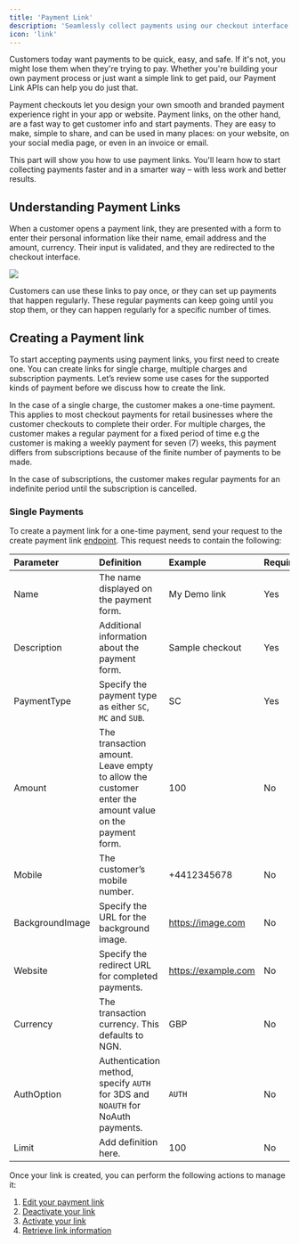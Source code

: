 ```yaml
---
title: 'Payment Link'
description: 'Seamlessly collect payments using our checkout interface.'
icon: 'link'
---
```


Customers today want payments to be quick, easy, and safe. If it's not, you might lose them when they're trying to pay. Whether you're building your own payment process or just want a simple link to get paid, our Payment Link APIs can help you do just that.

Payment checkouts let you design your own smooth and branded payment experience right in your app or website. Payment links, on the other hand, are a fast way to get customer info and start payments. They are easy to make, simple to share, and can be used in many places: on your website, on your social media page, or even in an invoice or email.

This part will show you how to use payment links. You'll learn how to start collecting payments faster and in a smarter way – with less work and better results.

## Understanding Payment Links
When a customer opens a payment link, they are presented with a form to enter their personal information like their name, email address and the amount, currency. Their input is validated, and they are redirected to the checkout interface.

<img src="/images/checkout.png" />

Customers can use these links to pay once, or they can set up payments that happen regularly. These regular payments can keep going until you stop them, or they can happen regularly for a specific number of times.

## Creating a Payment link
To start accepting payments using payment links, you first need to create one. You can create links for single charge, multiple charges and subscription payments. Let’s review some use cases for the supported kinds of payment before we discuss how to create the link.

In the case of a single charge, the customer makes a one-time payment. This applies to most checkout payments for retail businesses where the customer checkouts to complete their order. For multiple charges, the customer makes a regular payment for a fixed period of time e.g the customer is making a weekly payment for seven (7) weeks, this payment differs from subscriptions because of the finite number of payments to be made. 

In the case of subscriptions, the customer makes regular payments for an indefinite period until the subscription is cancelled.

### Single Payments
To create a payment link for a one-time payment, send your request to the create payment link [endpoint](#). This request needs to contain the following:

| Parameter                 | Definition                                                                                            | Example            | Required |
| :------------------------ | :---------------------------------------------------------------------------------------------------- | :----------------- | :------- |
| Name                      | The name displayed on the payment form.                                                               | My Demo link       | Yes      |
| Description               | Additional information about the payment form.                                                        | Sample checkout    | Yes      |
| PaymentType               | Specify the payment type as either `SC`, `MC` and `SUB`.                                                    | SC                 | Yes      |
| Amount                    | The transaction amount. Leave empty to allow the customer enter the amount value on the payment form. | 100                | No       |
| Mobile                    | The customer’s mobile number.                                                                         | +4412345678        | No       |
| BackgroundImage           | Specify the URL for the background image.                                                             | https://image.com  | No       |
| Website                   | Specify the redirect URL for completed payments.                                                      | https://example.com| No       |
| Currency                  | The transaction currency. This defaults to NGN.                                                       | GBP                | No       |
| AuthOption                | Authentication method, specify `AUTH` for 3DS and `NOAUTH` for NoAuth payments.                       | `AUTH`             | No       |
| Limit                     | Add definition here.                                                                                  | 100                | No       |

Once your link is created, you can perform the following actions to manage it:
1. [Edit your payment link](/api-reference/payment-link/edit-link)
2. [Deactivate your link](/api-reference/payment-link/deactivate-link)
3. [Activate your link](/api-reference/payment-link/activate-link)
4. [Retrieve link information](/api-reference/payment-link/fetch-links)